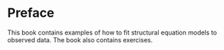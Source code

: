 # Preface {.unnumbered}

This book contains examples of how to fit structural equation models to observed data. The book also contains exercises.
